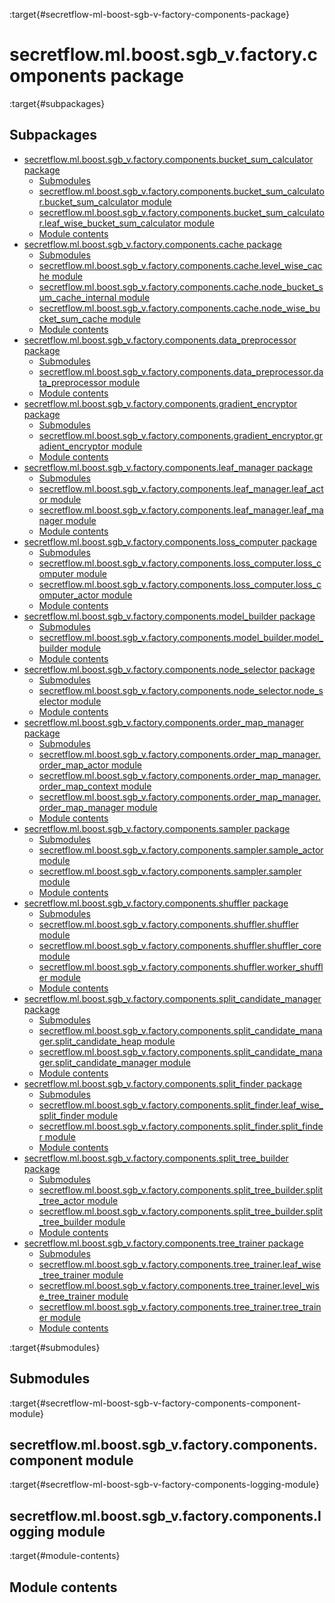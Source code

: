 :target{#secretflow-ml-boost-sgb-v-factory-components-package}

# secretflow\.ml.boost.sgb\_v.factory.components package

:target{#subpackages}

## Subpackages

<TableOfContents>


  - [secretflow.ml.boost.sgb\_v.factory.components.bucket\_sum\_calculator package](secretflow.ml.boost.sgb_v.factory.components.ml.boost.sgb_v.factory.components.bucket_sum_calculator.mdx)
    - [Submodules](secretflow.ml.boost.sgb_v.factory.components.ml.boost.sgb_v.factory.components.bucket_sum_calculator.mdx#submodules)
    - [secretflow.ml.boost.sgb\_v.factory.components.bucket\_sum\_calculator.bucket\_sum\_calculator module](secretflow.ml.boost.sgb_v.factory.components.ml.boost.sgb_v.factory.components.bucket_sum_calculator.mdx#secretflow-ml-boost-sgb-v-factory-components-bucket-sum-calculator-bucket-sum-calculator-module)
    - [secretflow.ml.boost.sgb\_v.factory.components.bucket\_sum\_calculator.leaf\_wise\_bucket\_sum\_calculator module](secretflow.ml.boost.sgb_v.factory.components.ml.boost.sgb_v.factory.components.bucket_sum_calculator.mdx#secretflow-ml-boost-sgb-v-factory-components-bucket-sum-calculator-leaf-wise-bucket-sum-calculator-module)
    - [Module contents](secretflow.ml.boost.sgb_v.factory.components.ml.boost.sgb_v.factory.components.bucket_sum_calculator.mdx#module-contents)
  - [secretflow.ml.boost.sgb\_v.factory.components.cache package](secretflow.ml.boost.sgb_v.factory.components.ml.boost.sgb_v.factory.components.cache.mdx)
    - [Submodules](secretflow.ml.boost.sgb_v.factory.components.ml.boost.sgb_v.factory.components.cache.mdx#submodules)
    - [secretflow.ml.boost.sgb\_v.factory.components.cache.level\_wise\_cache module](secretflow.ml.boost.sgb_v.factory.components.ml.boost.sgb_v.factory.components.cache.mdx#secretflow-ml-boost-sgb-v-factory-components-cache-level-wise-cache-module)
    - [secretflow.ml.boost.sgb\_v.factory.components.cache.node\_bucket\_sum\_cache\_internal module](secretflow.ml.boost.sgb_v.factory.components.ml.boost.sgb_v.factory.components.cache.mdx#secretflow-ml-boost-sgb-v-factory-components-cache-node-bucket-sum-cache-internal-module)
    - [secretflow.ml.boost.sgb\_v.factory.components.cache.node\_wise\_bucket\_sum\_cache module](secretflow.ml.boost.sgb_v.factory.components.ml.boost.sgb_v.factory.components.cache.mdx#secretflow-ml-boost-sgb-v-factory-components-cache-node-wise-bucket-sum-cache-module)
    - [Module contents](secretflow.ml.boost.sgb_v.factory.components.ml.boost.sgb_v.factory.components.cache.mdx#module-contents)
  - [secretflow.ml.boost.sgb\_v.factory.components.data\_preprocessor package](secretflow.ml.boost.sgb_v.factory.components.ml.boost.sgb_v.factory.components.data_preprocessor.mdx)
    - [Submodules](secretflow.ml.boost.sgb_v.factory.components.ml.boost.sgb_v.factory.components.data_preprocessor.mdx#submodules)
    - [secretflow.ml.boost.sgb\_v.factory.components.data\_preprocessor.data\_preprocessor module](secretflow.ml.boost.sgb_v.factory.components.ml.boost.sgb_v.factory.components.data_preprocessor.mdx#secretflow-ml-boost-sgb-v-factory-components-data-preprocessor-data-preprocessor-module)
    - [Module contents](secretflow.ml.boost.sgb_v.factory.components.ml.boost.sgb_v.factory.components.data_preprocessor.mdx#module-contents)
  - [secretflow.ml.boost.sgb\_v.factory.components.gradient\_encryptor package](secretflow.ml.boost.sgb_v.factory.components.ml.boost.sgb_v.factory.components.gradient_encryptor.mdx)
    - [Submodules](secretflow.ml.boost.sgb_v.factory.components.ml.boost.sgb_v.factory.components.gradient_encryptor.mdx#submodules)
    - [secretflow.ml.boost.sgb\_v.factory.components.gradient\_encryptor.gradient\_encryptor module](secretflow.ml.boost.sgb_v.factory.components.ml.boost.sgb_v.factory.components.gradient_encryptor.mdx#secretflow-ml-boost-sgb-v-factory-components-gradient-encryptor-gradient-encryptor-module)
    - [Module contents](secretflow.ml.boost.sgb_v.factory.components.ml.boost.sgb_v.factory.components.gradient_encryptor.mdx#module-contents)
  - [secretflow.ml.boost.sgb\_v.factory.components.leaf\_manager package](secretflow.ml.boost.sgb_v.factory.components.ml.boost.sgb_v.factory.components.leaf_manager.mdx)
    - [Submodules](secretflow.ml.boost.sgb_v.factory.components.ml.boost.sgb_v.factory.components.leaf_manager.mdx#submodules)
    - [secretflow.ml.boost.sgb\_v.factory.components.leaf\_manager.leaf\_actor module](secretflow.ml.boost.sgb_v.factory.components.ml.boost.sgb_v.factory.components.leaf_manager.mdx#secretflow-ml-boost-sgb-v-factory-components-leaf-manager-leaf-actor-module)
    - [secretflow.ml.boost.sgb\_v.factory.components.leaf\_manager.leaf\_manager module](secretflow.ml.boost.sgb_v.factory.components.ml.boost.sgb_v.factory.components.leaf_manager.mdx#secretflow-ml-boost-sgb-v-factory-components-leaf-manager-leaf-manager-module)
    - [Module contents](secretflow.ml.boost.sgb_v.factory.components.ml.boost.sgb_v.factory.components.leaf_manager.mdx#module-contents)
  - [secretflow.ml.boost.sgb\_v.factory.components.loss\_computer package](secretflow.ml.boost.sgb_v.factory.components.ml.boost.sgb_v.factory.components.loss_computer.mdx)
    - [Submodules](secretflow.ml.boost.sgb_v.factory.components.ml.boost.sgb_v.factory.components.loss_computer.mdx#submodules)
    - [secretflow.ml.boost.sgb\_v.factory.components.loss\_computer.loss\_computer module](secretflow.ml.boost.sgb_v.factory.components.ml.boost.sgb_v.factory.components.loss_computer.mdx#secretflow-ml-boost-sgb-v-factory-components-loss-computer-loss-computer-module)
    - [secretflow.ml.boost.sgb\_v.factory.components.loss\_computer.loss\_computer\_actor module](secretflow.ml.boost.sgb_v.factory.components.ml.boost.sgb_v.factory.components.loss_computer.mdx#secretflow-ml-boost-sgb-v-factory-components-loss-computer-loss-computer-actor-module)
    - [Module contents](secretflow.ml.boost.sgb_v.factory.components.ml.boost.sgb_v.factory.components.loss_computer.mdx#module-contents)
  - [secretflow.ml.boost.sgb\_v.factory.components.model\_builder package](secretflow.ml.boost.sgb_v.factory.components.ml.boost.sgb_v.factory.components.model_builder.mdx)
    - [Submodules](secretflow.ml.boost.sgb_v.factory.components.ml.boost.sgb_v.factory.components.model_builder.mdx#submodules)
    - [secretflow.ml.boost.sgb\_v.factory.components.model\_builder.model\_builder module](secretflow.ml.boost.sgb_v.factory.components.ml.boost.sgb_v.factory.components.model_builder.mdx#secretflow-ml-boost-sgb-v-factory-components-model-builder-model-builder-module)
    - [Module contents](secretflow.ml.boost.sgb_v.factory.components.ml.boost.sgb_v.factory.components.model_builder.mdx#module-contents)
  - [secretflow.ml.boost.sgb\_v.factory.components.node\_selector package](secretflow.ml.boost.sgb_v.factory.components.ml.boost.sgb_v.factory.components.node_selector.mdx)
    - [Submodules](secretflow.ml.boost.sgb_v.factory.components.ml.boost.sgb_v.factory.components.node_selector.mdx#submodules)
    - [secretflow.ml.boost.sgb\_v.factory.components.node\_selector.node\_selector module](secretflow.ml.boost.sgb_v.factory.components.ml.boost.sgb_v.factory.components.node_selector.mdx#secretflow-ml-boost-sgb-v-factory-components-node-selector-node-selector-module)
    - [Module contents](secretflow.ml.boost.sgb_v.factory.components.ml.boost.sgb_v.factory.components.node_selector.mdx#module-contents)
  - [secretflow.ml.boost.sgb\_v.factory.components.order\_map\_manager package](secretflow.ml.boost.sgb_v.factory.components.ml.boost.sgb_v.factory.components.order_map_manager.mdx)
    - [Submodules](secretflow.ml.boost.sgb_v.factory.components.ml.boost.sgb_v.factory.components.order_map_manager.mdx#submodules)
    - [secretflow.ml.boost.sgb\_v.factory.components.order\_map\_manager.order\_map\_actor module](secretflow.ml.boost.sgb_v.factory.components.ml.boost.sgb_v.factory.components.order_map_manager.mdx#secretflow-ml-boost-sgb-v-factory-components-order-map-manager-order-map-actor-module)
    - [secretflow.ml.boost.sgb\_v.factory.components.order\_map\_manager.order\_map\_context module](secretflow.ml.boost.sgb_v.factory.components.ml.boost.sgb_v.factory.components.order_map_manager.mdx#secretflow-ml-boost-sgb-v-factory-components-order-map-manager-order-map-context-module)
    - [secretflow.ml.boost.sgb\_v.factory.components.order\_map\_manager.order\_map\_manager module](secretflow.ml.boost.sgb_v.factory.components.ml.boost.sgb_v.factory.components.order_map_manager.mdx#secretflow-ml-boost-sgb-v-factory-components-order-map-manager-order-map-manager-module)
    - [Module contents](secretflow.ml.boost.sgb_v.factory.components.ml.boost.sgb_v.factory.components.order_map_manager.mdx#module-contents)
  - [secretflow.ml.boost.sgb\_v.factory.components.sampler package](secretflow.ml.boost.sgb_v.factory.components.ml.boost.sgb_v.factory.components.sampler.mdx)
    - [Submodules](secretflow.ml.boost.sgb_v.factory.components.ml.boost.sgb_v.factory.components.sampler.mdx#submodules)
    - [secretflow.ml.boost.sgb\_v.factory.components.sampler.sample\_actor module](secretflow.ml.boost.sgb_v.factory.components.ml.boost.sgb_v.factory.components.sampler.mdx#secretflow-ml-boost-sgb-v-factory-components-sampler-sample-actor-module)
    - [secretflow.ml.boost.sgb\_v.factory.components.sampler.sampler module](secretflow.ml.boost.sgb_v.factory.components.ml.boost.sgb_v.factory.components.sampler.mdx#secretflow-ml-boost-sgb-v-factory-components-sampler-sampler-module)
    - [Module contents](secretflow.ml.boost.sgb_v.factory.components.ml.boost.sgb_v.factory.components.sampler.mdx#module-contents)
  - [secretflow.ml.boost.sgb\_v.factory.components.shuffler package](secretflow.ml.boost.sgb_v.factory.components.ml.boost.sgb_v.factory.components.shuffler.mdx)
    - [Submodules](secretflow.ml.boost.sgb_v.factory.components.ml.boost.sgb_v.factory.components.shuffler.mdx#submodules)
    - [secretflow.ml.boost.sgb\_v.factory.components.shuffler.shuffler module](secretflow.ml.boost.sgb_v.factory.components.ml.boost.sgb_v.factory.components.shuffler.mdx#secretflow-ml-boost-sgb-v-factory-components-shuffler-shuffler-module)
    - [secretflow.ml.boost.sgb\_v.factory.components.shuffler.shuffler\_core module](secretflow.ml.boost.sgb_v.factory.components.ml.boost.sgb_v.factory.components.shuffler.mdx#secretflow-ml-boost-sgb-v-factory-components-shuffler-shuffler-core-module)
    - [secretflow.ml.boost.sgb\_v.factory.components.shuffler.worker\_shuffler module](secretflow.ml.boost.sgb_v.factory.components.ml.boost.sgb_v.factory.components.shuffler.mdx#secretflow-ml-boost-sgb-v-factory-components-shuffler-worker-shuffler-module)
    - [Module contents](secretflow.ml.boost.sgb_v.factory.components.ml.boost.sgb_v.factory.components.shuffler.mdx#module-contents)
  - [secretflow.ml.boost.sgb\_v.factory.components.split\_candidate\_manager package](secretflow.ml.boost.sgb_v.factory.components.ml.boost.sgb_v.factory.components.split_candidate_manager.mdx)
    - [Submodules](secretflow.ml.boost.sgb_v.factory.components.ml.boost.sgb_v.factory.components.split_candidate_manager.mdx#submodules)
    - [secretflow.ml.boost.sgb\_v.factory.components.split\_candidate\_manager.split\_candidate\_heap module](secretflow.ml.boost.sgb_v.factory.components.ml.boost.sgb_v.factory.components.split_candidate_manager.mdx#secretflow-ml-boost-sgb-v-factory-components-split-candidate-manager-split-candidate-heap-module)
    - [secretflow.ml.boost.sgb\_v.factory.components.split\_candidate\_manager.split\_candidate\_manager module](secretflow.ml.boost.sgb_v.factory.components.ml.boost.sgb_v.factory.components.split_candidate_manager.mdx#secretflow-ml-boost-sgb-v-factory-components-split-candidate-manager-split-candidate-manager-module)
    - [Module contents](secretflow.ml.boost.sgb_v.factory.components.ml.boost.sgb_v.factory.components.split_candidate_manager.mdx#module-contents)
  - [secretflow.ml.boost.sgb\_v.factory.components.split\_finder package](secretflow.ml.boost.sgb_v.factory.components.ml.boost.sgb_v.factory.components.split_finder.mdx)
    - [Submodules](secretflow.ml.boost.sgb_v.factory.components.ml.boost.sgb_v.factory.components.split_finder.mdx#submodules)
    - [secretflow.ml.boost.sgb\_v.factory.components.split\_finder.leaf\_wise\_split\_finder module](secretflow.ml.boost.sgb_v.factory.components.ml.boost.sgb_v.factory.components.split_finder.mdx#secretflow-ml-boost-sgb-v-factory-components-split-finder-leaf-wise-split-finder-module)
    - [secretflow.ml.boost.sgb\_v.factory.components.split\_finder.split\_finder module](secretflow.ml.boost.sgb_v.factory.components.ml.boost.sgb_v.factory.components.split_finder.mdx#secretflow-ml-boost-sgb-v-factory-components-split-finder-split-finder-module)
    - [Module contents](secretflow.ml.boost.sgb_v.factory.components.ml.boost.sgb_v.factory.components.split_finder.mdx#module-contents)
  - [secretflow.ml.boost.sgb\_v.factory.components.split\_tree\_builder package](secretflow.ml.boost.sgb_v.factory.components.ml.boost.sgb_v.factory.components.split_tree_builder.mdx)
    - [Submodules](secretflow.ml.boost.sgb_v.factory.components.ml.boost.sgb_v.factory.components.split_tree_builder.mdx#submodules)
    - [secretflow.ml.boost.sgb\_v.factory.components.split\_tree\_builder.split\_tree\_actor module](secretflow.ml.boost.sgb_v.factory.components.ml.boost.sgb_v.factory.components.split_tree_builder.mdx#secretflow-ml-boost-sgb-v-factory-components-split-tree-builder-split-tree-actor-module)
    - [secretflow.ml.boost.sgb\_v.factory.components.split\_tree\_builder.split\_tree\_builder module](secretflow.ml.boost.sgb_v.factory.components.ml.boost.sgb_v.factory.components.split_tree_builder.mdx#secretflow-ml-boost-sgb-v-factory-components-split-tree-builder-split-tree-builder-module)
    - [Module contents](secretflow.ml.boost.sgb_v.factory.components.ml.boost.sgb_v.factory.components.split_tree_builder.mdx#module-contents)
  - [secretflow.ml.boost.sgb\_v.factory.components.tree\_trainer package](secretflow.ml.boost.sgb_v.factory.components.ml.boost.sgb_v.factory.components.tree_trainer.mdx)
    - [Submodules](secretflow.ml.boost.sgb_v.factory.components.ml.boost.sgb_v.factory.components.tree_trainer.mdx#submodules)
    - [secretflow.ml.boost.sgb\_v.factory.components.tree\_trainer.leaf\_wise\_tree\_trainer module](secretflow.ml.boost.sgb_v.factory.components.ml.boost.sgb_v.factory.components.tree_trainer.mdx#secretflow-ml-boost-sgb-v-factory-components-tree-trainer-leaf-wise-tree-trainer-module)
    - [secretflow.ml.boost.sgb\_v.factory.components.tree\_trainer.level\_wise\_tree\_trainer module](secretflow.ml.boost.sgb_v.factory.components.ml.boost.sgb_v.factory.components.tree_trainer.mdx#secretflow-ml-boost-sgb-v-factory-components-tree-trainer-level-wise-tree-trainer-module)
    - [secretflow.ml.boost.sgb\_v.factory.components.tree\_trainer.tree\_trainer module](secretflow.ml.boost.sgb_v.factory.components.ml.boost.sgb_v.factory.components.tree_trainer.mdx#secretflow-ml-boost-sgb-v-factory-components-tree-trainer-tree-trainer-module)
    - [Module contents](secretflow.ml.boost.sgb_v.factory.components.ml.boost.sgb_v.factory.components.tree_trainer.mdx#module-contents)
</TableOfContents>

:target{#submodules}

## Submodules

:target{#secretflow-ml-boost-sgb-v-factory-components-component-module}

## secretflow\.ml.boost.sgb\_v.factory.components.component module

:target{#secretflow-ml-boost-sgb-v-factory-components-logging-module}

## secretflow\.ml.boost.sgb\_v.factory.components.logging module

:target{#module-contents}

## Module contents
